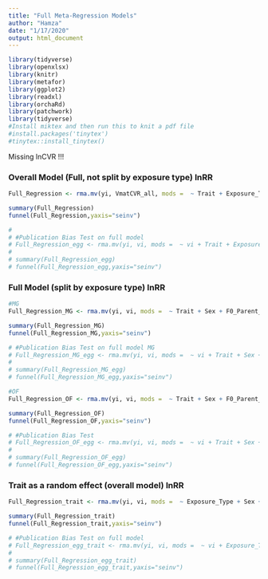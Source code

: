 ```yaml
---
title: "Full Meta-Regression Models"
author: "Hamza"
date: "1/17/2020"
output: html_document
---
```

```r
library(tidyverse)
library(openxlsx)  
library(knitr)
library(metafor)
library(ggplot2)
library(readxl)
library(orchaRd)
library(patchwork)
library(tidyverse)
#Install miktex and then run this to knit a pdf file
#install.packages('tinytex')
#tinytex::install_tinytex()
```
Missing lnCVR !!!

### Overall Model (Full, not split by exposure type) lnRR

```r
Full_Regression <- rma.mv(yi, VmatCVR_all, mods =  ~ Trait + Exposure_Type + Sex + F0_Parent_Exposed, random = list(~1|Paper_ID,~1|Cohort_ID,~1|ES_ID), data=Effect_Size_All_Traits, method = 'REML')

summary(Full_Regression)
funnel(Full_Regression,yaxis="seinv")

# 
# #Publication Bias Test on full model
# Full_Regression_egg <- rma.mv(yi, vi, mods =  ~ vi + Trait + Exposure_Type + Sex + F0_Parent_Exposed, random = list(~1|Paper_ID,~1|Cohort_ID,~1|ES_ID), data=Effect_Size_All_Traits, method = 'REML')
# 
# summary(Full_Regression_egg)
# funnel(Full_Regression_egg,yaxis="seinv")

```

### Full Model (split by exposure type) lnRR
```r
#MG
Full_Regression_MG <- rma.mv(yi, vi, mods =  ~ Trait + Sex + F0_Parent_Exposed, random = list(~1|Paper_ID,~1|Cohort_ID,~1|ES_ID), data=MG_ALL, method = 'REML')

summary(Full_Regression_MG)
funnel(Full_Regression_MG,yaxis="seinv")

# #Publication Bias Test on full model MG
# Full_Regression_MG_egg <- rma.mv(yi, vi, mods =  ~ vi + Trait + Sex + F0_Parent_Exposed, random = list(~1|Paper_ID,~1|Cohort_ID,~1|ES_ID), data=MG_ALL, method = 'REML')
# 
# summary(Full_Regression_MG_egg)
# funnel(Full_Regression_MG_egg,yaxis="seinv")

#OF
Full_Regression_OF <- rma.mv(yi, vi, mods =  ~ Trait + Sex + F0_Parent_Exposed, random = list(~1|Paper_ID,~1|Cohort_ID,~1|ES_ID), data=OF_ALL, method = 'REML')

summary(Full_Regression_OF)
funnel(Full_Regression_OF,yaxis="seinv")

# #Publication Bias Test
# Full_Regression_OF_egg <- rma.mv(yi, vi, mods =  ~ vi + Trait + Sex + F0_Parent_Exposed, random = list(~1|Paper_ID,~1|Cohort_ID,~1|ES_ID), data=OF_ALL, method = 'REML')
# 
# summary(Full_Regression_OF_egg)
# funnel(Full_Regression_OF_egg,yaxis="seinv")

```


### Trait as a random effect (overall model) lnRR
```r
Full_Regression_trait <- rma.mv(yi, vi, mods =  ~ Exposure_Type + Sex + F0_Parent_Exposed, random = list(~1|Trait,~1|Paper_ID,~1|Cohort_ID,~1|ES_ID), data=Effect_Size_All_Traits, method = 'REML')

summary(Full_Regression_trait)
funnel(Full_Regression_trait,yaxis="seinv")

# #Publication Bias Test on full model
# Full_Regression_egg_trait <- rma.mv(yi, vi, mods =  ~ vi + Exposure_Type + Sex + F0_Parent_Exposed, random = list(~1|Trait,~1|Paper_ID,~1|Cohort_ID,~1|ES_ID), data=Effect_Size_All_Traits, method = 'REML')
# 
# summary(Full_Regression_egg_trait)
# funnel(Full_Regression_egg_trait,yaxis="seinv")
```









